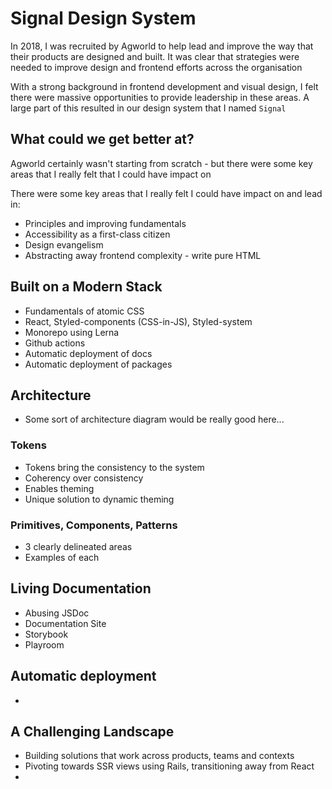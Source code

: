 
<Meta
  description="Signal Design System"
  url="https://phobon.io"
  image="https://phobon.io/phbn.webp"
/>

# Signal Design System

In 2018, I was recruited by Agworld to help lead and improve the way that their products are designed and built. It was clear that strategies were needed to improve design and frontend efforts across the organisation

With a strong background in frontend development and visual design, I felt there were massive opportunities to provide leadership in these areas. A large part of this resulted in our design system that I named `Signal`

<!-- Image of Signal
Caption: It's pretty self-indulgent, but Signal is named after one of my favourite songs -->

## What could we get better at?

Agworld certainly wasn't starting from scratch - but there were some key areas that I really felt that I could have impact on

There were some key areas that I really felt I could have impact on and lead in:

- Principles and improving fundamentals
- Accessibility as a first-class citizen
- Design evangelism
- Abstracting away frontend complexity - write pure HTML

## Built on a Modern Stack

- Fundamentals of atomic CSS
- React, Styled-components (CSS-in-JS), Styled-system
- Monorepo using Lerna
- Github actions
- Automatic deployment of docs
- Automatic deployment of packages

## Architecture

- Some sort of architecture diagram would be really good here...

### Tokens

- Tokens bring the consistency to the system
- Coherency over consistency
- Enables theming
- Unique solution to dynamic theming

### Primitives, Components, Patterns

- 3 clearly delineated areas
- Examples of each

## Living Documentation

- Abusing JSDoc
- Documentation Site
- Storybook
- Playroom

## Automatic deployment

-

## A Challenging Landscape

- Building solutions that work across products, teams and contexts
- Pivoting towards SSR views using Rails, transitioning away from React
-
